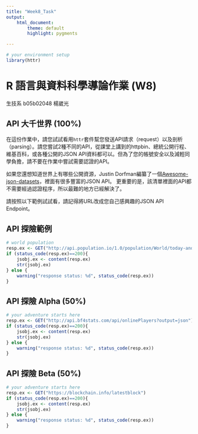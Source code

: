 ```yaml
---
title: "Week8_Task"
output: 
    html_document:
        theme: default
        highlight: pygments

---
```


```r
# your environment setup
library(httr)
```

R 語言與資料科學導論作業 (W8)
=============================

生技系 b05b02048 楊崴光

## API 大千世界 (100%)

在這份作業中，請您試試看用`httr`套件幫您發送API請求（request）以及剖析（parsing）。請您嘗試2種不同的API，從課堂上講到的httpbin、總統公開行程、維基百科，或各種公開的JSON API資料都可以。但為了您的帳號安全以及減輕同學負擔，請不要在作業中嘗試需要認證的API。

如果您還想知道世界上有哪些公開資源，Justin Dorfman編纂了一個[Awesome-json-datasets](https://github.com/jdorfman/awesome-json-datasets)，裡面有很多豐富的JSON API。
更重要的是，該清單裡面的API都不需要經過認證程序，所以最難的地方已經解決了。

請按照以下範例試試看，請記得將URL改成您自己感興趣的JSON API Endpoint。

## API 探險範例
```r
# world population
resp.ex <- GET("http://api.population.io/1.0/population/World/today-and-tomorrow/?format=json")
if (status_code(resp.ex)==200){
    jsobj.ex <- content(resp.ex)
    str(jsobj.ex)
} else {
    warning("response status: %d", status_code(resp.ex))
}
```

## API 探險 Alpha (50%)
```r
# your adventure starts here
resp.ex <- GET("http://api.bf4stats.com/api/onlinePlayers?output=json")
if (status_code(resp.ex)==200){
    jsobj.ex <- content(resp.ex)
    str(jsobj.ex)
} else {
    warning("response status: %d", status_code(resp.ex))
}
```


## API 探險 Beta (50%)
```r
# your adventure starts here
resp.ex <- GET("https://blockchain.info/latestblock")
if (status_code(resp.ex)==200){
    jsobj.ex <- content(resp.ex)
    str(jsobj.ex)
} else {
    warning("response status: %d", status_code(resp.ex))
}
```
